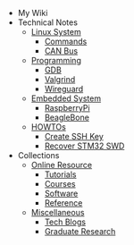 - My Wiki
- Technical Notes
  - [Linux System]()
    - [Commands](/docs/command)
    - [CAN Bus](/docs/canbus)
  - [Programming](/docs/blog)
    - [GDB](/docs/gdb)
    - [Valgrind](/docs/valgrind)
    - [Wireguard](/docs/aws-wireguard)
  - [Embedded System]()
    - [RaspberryPi](/docs/installation)
    - [BeagleBone](/docs/linux)
  - [HOWTOs]()
    - [Create SSH Key](/docs/create-ssh-key)
    - [Recover STM32 SWD](/docs/recover-stm32-swd)
- Collections
  - [Online Resource]()
    - [Tutorials](/docs/tutorial)
    - [Courses](/docs/course)
    - [Software](/docs/software)
    - [Reference](/docs/reference)
  - [Miscellaneous]()
    - [Tech Blogs](/docs/blog)
    - [Graduate Research](/docs/gradguide)
